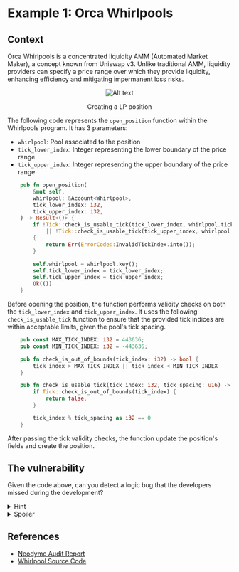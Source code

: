 # Example 1: Orca Whirlpools

## Context

Orca Whirlpools is a concentrated liquidity AMM (Automated Market Maker), a concept known from Uniswap v3. Unlike traditional AMM, liquidity providers can specify a price range over which they provide liquidity, enhancing efficiency and mitigating impermanent loss risks.

<center>
<figure>

![Alt text](/img/logic_bug/orca.png)

<figcaption>Creating a LP position</figcaption>
</figure>
</center>

The following code represents the `open_position` function within the Whirlpools program. 
It has 3 parameters:

- `whirlpool`: Pool associated to the position
- `tick_lower_index`: Integer representing the lower boundary of the price range
- `tick_upper_index`: Integer representing the upper boundary of the price range

```rust showLineNumbers
    pub fn open_position(
        &mut self,
        whirlpool: &Account<Whirlpool>,
        tick_lower_index: i32,
        tick_upper_index: i32,
    ) -> Result<()> {
        if !Tick::check_is_usable_tick(tick_lower_index, whirlpool.tick_spacing)
            || !Tick::check_is_usable_tick(tick_upper_index, whirlpool.tick_spacing)
        {
            return Err(ErrorCode::InvalidTickIndex.into());
        }

        self.whirlpool = whirlpool.key();
        self.tick_lower_index = tick_lower_index;
        self.tick_upper_index = tick_upper_index;
        Ok(())
    }
```

Before opening the position, the function performs validity checks on both the `tick_lower_index` and `tick_upper_index`. It uses the following `check_is_usable_tick` function to ensure that the provided tick indices are within acceptable limits, given the pool's tick spacing.


```rust showLineNumbers
    pub const MAX_TICK_INDEX: i32 = 443636;
    pub const MIN_TICK_INDEX: i32 = -443636;

    pub fn check_is_out_of_bounds(tick_index: i32) -> bool {
        tick_index > MAX_TICK_INDEX || tick_index < MIN_TICK_INDEX
    }

    pub fn check_is_usable_tick(tick_index: i32, tick_spacing: u16) -> bool {
        if Tick::check_is_out_of_bounds(tick_index) {
            return false;
        }

        tick_index % tick_spacing as i32 == 0
    }
```

After passing the tick validity checks, the function update the position's fields and create the position.

## The vulnerability

Given the code above, can you detect a logic bug that the developers missed during the development?

<details>
<summary>Hint</summary>

Pay close attention to how the **tick_lower_index** and **tick_upper_index** values are handled. Look for any **missing checks or validations** that could allow these values to be manipulated in a way that violates what the developers expected.

</details>

<details>
<summary>Spoiler</summary>

During the security audit of the Orca Whirlpools program, a vulnerability was discovered in the **open_position** function. It failed to validate whether the **tick_lower_index** was **smaller** than the **tick_upper_index**, allowing attackers to manipulate these values and create positions with invalid price range boundaries. 

This oversight could have potentially resulted in uncovered liquidity and incorrect calculations, posing a significant risk of financial loss for users. To understand the full extent of the vulnerability and its resolution, we strongly advise referring to the comprehensive audit report and examining the Whirlpools program source code.

</details>

## References
- [Neodyme Audit Report](https://github.com/CanardMandarin/solana-open-security-standard-reports/blob/main/reports/2022-05/Neodyme-Orca_Whirlpool.pdf)
- [Whirlpool Source Code](https://github.com/orca-so/whirlpools)

